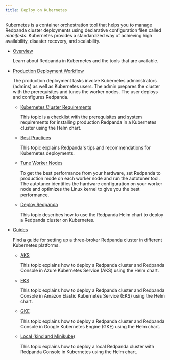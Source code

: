 ```yaml
---
title: Deploy on Kubernetes
---
```


<head>
    <meta name="title" content="Deploy on Kubernetes | Redpanda Docs"/>
    <meta name="description" content="Deploy on Kubernetes."/>
</head>

Kubernetes is a container orchestration tool that helps you to manage Redpanda cluster deployments using declarative configuration files called _manifests_. Kubernetes provides a standardized way of achieving high availability, disaster recovery, and scalability.

- [Overview](../kubernetes/kubernetes-production-deployment)

    Learn about Redpanda in Kubernetes and the tools that are available.

- [Production Deployment Workflow](../kubernetes/production-workflow)

    The production deployment tasks involve Kubernetes administrators (admins) as well as Kubernetes users. The admin prepares the cluster with the prerequisites and tunes the worker nodes. The user deploys and configures Redpanda.

    - [Kubernetes Cluster Requirements](../kubernetes/kubernetes-cluster-requirements)

        This topic is a checklist with the prerequisites and system requirements for installing production Redpanda in a Kubernetes cluster using the Helm chart.

    - [Best Practices](../kubernetes/kubernetes-best-practices)

        This topic explains Redpanda's tips and recommendations for Kubernetes deployments.

    - [Tune Worker Nodes](../kubernetes/kubernetes-tune-workers)

        To get the best performance from your hardware, set Redpanda to production mode on each worker node and run the autotuner tool. The autotuner identifies the hardware configuration on your worker node and optimizes the Linux kernel to give you the best performance.

    - [Deploy Redpanda](../kubernetes/kubernetes-deploy)

        This topic describes how to use the Redpanda Helm chart to deploy a Redpanda cluster on Kubernetes.

- [Guides](../kubernetes/get-started-dev)

    Find a guide for setting up a three-broker Redpanda cluster in different Kubernetes platforms.

    - [AKS](../kubernetes/aks-guide)

        This topic explains how to deploy a Redpanda cluster and Redpanda Console in Azure Kubernetes Service (AKS) using the Helm chart.

    - [EKS](../kubernetes/eks-guide)

        This topic explains how to deploy a Redpanda cluster and Redpanda Console in Amazon Elastic Kubernetes Service (EKS) using the Helm chart.

    - [GKE](../kubernetes/gke-guide)

        This topic explains how to deploy a Redpanda cluster and Redpanda Console in Google Kubernetes Engine (GKE) using the Helm chart.

    - [Local (kind and Minikube)](../kubernetes/local-guide)

        This topic explains how to deploy a local Redpanda cluster with Redpanda Console in Kubernetes using the Helm chart.